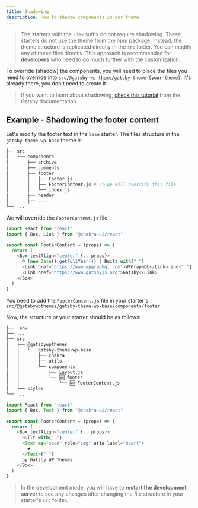 ```yaml
---
title: Shadowing
description: How to shadow components in our theme.
---
```


> The starters with the `-dev` suffix do not require shadowing. These starters do not use the theme from the npm package. Instead, the theme structure is replicated directly in the `src` folder. You can modify any of these files directly. This approach is recommended for **developers** who need to go much further with the customization.

To override (shadow) the components, you will need to place the files you need to override into `src/@gatsby-wp-theme/gatsby-theme-{your-theme}`. It's already there, you don't need to create it.

> If you want to learn about shadowing, [check this tutorial](https://www.gatsbyjs.com/docs/themes/shadowing/) from the Gatsby documentation.

## Example - Shadowing the footer content

Let's modify the footer text in the `base` starter.
The files structure in the `gatsby-theme-wp-base` theme is

```bash title=@gatsbywpthemes/gatsby-theme-wp-base highlight={7}
├── src
│   └── components
│       ├── archive
│       ├── comments
│       ├── footer
│       │   ├── Footer.js
│       │   ├── FooterContent.js # 👈 we will override this file
│       │   └── index.js
│       ├── header
│       ├── ....
└── ...
```

We will override the `FooterContent.js` file

```js title=@gatsbywpthemes/gatsby-theme-wp-base/src/components/footer/Footer.js
import React from "react"
import { Box, Link } from "@chakra-ui/react"

export const FooterContent = (props) => {
  return (
    <Box textAlign="center" {...props}>
      © {new Date().getFullYear()} | Built with{" "}
      <Link href="https://www.wpgraphql.com">WPGraphQL</Link> and{" "}
      <Link href="https://www.gatsbyjs.org">Gatsby</Link>
    </Box>
  )
}
```

You need to add the `FooterContent.js` file in your starter's `src/@gatsbywpthemes/gatsby-theme-wp-base/components/footer`

Now, the structure or your starter should be as follows:

```bash title=starter-base highlight={10-11}
├── .env
├── ...
├── src
│   ├── @gatsbywpthemes
│   │   └── gatsby-theme-wp-base
│   │       ├── chakra
│   │       ├── utils
│   │       └── components
│   │           ├── Layout.js
│   │           └── 🆕 footer
│   │               └── 🆕 FooterContent.js
│   └── styles
└── ...
```

```js title=src/@gatsbywpthemes/gatsby-theme-wp-base/components/footer/Footer.js
import React from "react"
import { Box, Text } from "@chakra-ui/react"

export const FooterContent = (props) => {
  return (
    <Box textAlign="center" {...props}>
      Built with{" "}
      <Text as="span" role="img" aria-label="heart">
        ❤️
      </Text>{" "}
      by Gatsby WP Themes
    </Box>
  )
}
```

> In the development mode, you will have to **restart the development server** to see any changes after changing the file structure in your starter's `src` folder.
